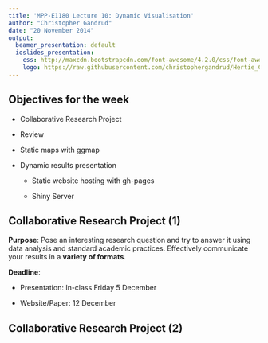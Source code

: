 ```yaml
---
title: 'MPP-E1180 Lecture 10: Dynamic Visualisation'
author: "Christopher Gandrud"
date: "20 November 2014"
output:
  beamer_presentation: default
  ioslides_presentation:
    css: http://maxcdn.bootstrapcdn.com/font-awesome/4.2.0/css/font-awesome.min.css
    logo: https://raw.githubusercontent.com/christophergandrud/Hertie_Collab_Data_Science/master/img/HertieCollaborativeDataLogo_v1.png
---
```


## <i class="fa fa-arrow-circle-o-up"></i> Objectives for the week

- Collaborative Research Project

- Review

- Static maps with ggmap

- Dynamic results presentation

    + Static website hosting with gh-pages

    + Shiny Server

## Collaborative Research Project (1)

**Purpose**: Pose an interesting research question and try to answer it using
data analysis and standard academic practices. Effectively communicate your
results in a **variety of formats**.

**Deadline**:

- Presentation: In-class Friday 5 December

- Website/Paper: 12 December

## Collaborative Research Project (2)
